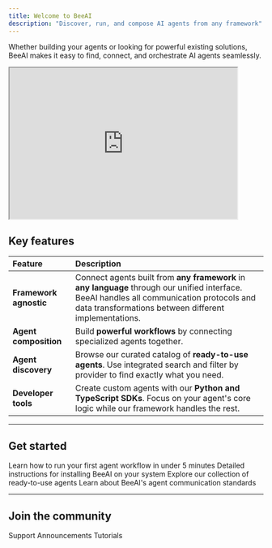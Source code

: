 ```yaml
---
title: Welcome to BeeAI
description: "Discover, run, and compose AI agents from any framework"
---
```


Whether building your agents or looking for powerful existing solutions, BeeAI makes it easy to find, connect, and orchestrate AI agents seamlessly.

<iframe src="https://github.com/user-attachments/assets/0a92aecc-4876-4672-b317-4e1de3c58f9e?autoplay=1" width="450" height="298"></iframe>

## Key features

| Feature | Description |
| :------ | :---------- |
| **Framework agnostic** | Connect agents built from **any framework** in **any language** through our unified interface. BeeAI handles all communication protocols and data transformations between different implementations. |
| **Agent composition** | Build **powerful workflows** by connecting specialized agents together. |
| **Agent discovery** | Browse our curated catalog of **ready-to-use agents**. Use integrated search and filter by provider to find exactly what you need. |
| **Developer tools** | Create custom agents with our **Python and TypeScript SDKs**. Focus on your agent's core logic while our framework handles the rest. |


---

## Get started

<CardGroup cols={2}>
  <Card title="Quick start" icon="rocket" href="/get-started/quickstart">
    Learn how to run your first agent workflow in under 5 minutes
  </Card>
  <Card title="Installation" icon="download" href="/get-started/installation">
    Detailed instructions for installing BeeAI on your system
  </Card>
  <Card title="Agent catalog" icon="list" href="beeai.com/agents">
    Explore our collection of ready-to-use agents
  </Card>
  <Card title="Communication Protocol" icon="network-wired" href="/acp/alpha/introduction">
    Learn about BeeAI's agent communication standards
  </Card>
</CardGroup>

---

## Join the community

<CardGroup cols={3}>
  <Card title="Discord" icon="discord" href="https://discord.gg/NradeA6ZNF">
    Support
  </Card>
  <Card title="Bluesky" icon="bluesky" href="https://bsky.app/profile/beeaiagents.bsky.social">
    Announcements
  </Card>
  <Card title="Youtube" icon="youtube" href="https://youtube.com/@BeeAIAgents">
    Tutorials
  </Card>
</CardGroup>
